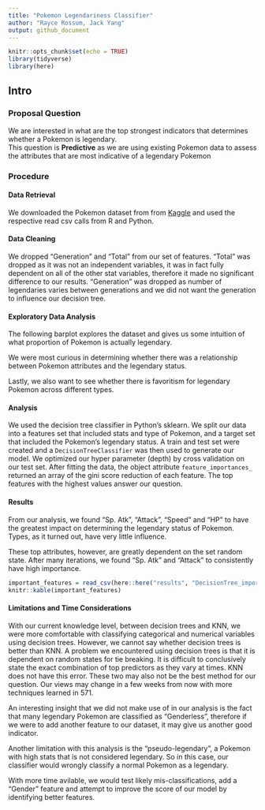 ```yaml
---
title: "Pokemon Legendariness Classifier"
author: "Rayce Rossum, Jack Yang"
output: github_document
---
```


```r
knitr::opts_chunk$set(echo = TRUE)
library(tidyverse)
library(here)
```

## Intro


### Proposal Question
We are interested in what are the top strongest indicators that determines whether a Pokemon is legendary.  
This question is **Predictive** as we are using existing Pokemon data to assess the attributes that are most indicative of a legendary Pokemon

### Procedure

#### Data Retrieval
We downloaded the Pokemon dataset from from [Kaggle](https://www.kaggle.com/abcsds/pokemon) and used the respective read csv calls from R and Python.

#### Data Cleaning
We dropped "Generation" and "Total" from our set of features. "Total" was dropped as it was not an independent variables, it was in fact fully dependent on all of the other stat variables, therefore it made no significant difference to our results. "Generation" was dropped as number of legendaries varies between generations and we did not want the generation to influence our decision tree.

#### Exploratory Data Analysis
The following barplot explores the dataset and gives us some intuition of what proportion of Pokemon is actually legendary. 


We were most curious in determining whether there was a relationship between Pokemon attributes and the legendary status.


Lastly, we also want to see whether there is favoritism for legendary Pokemon across different types.


#### Analysis
We used the decision tree classifier in Python's sklearn. We split our data into a features set that included stats and type of Pokemon, and a target set that included the Pokemon's legendary status. A train and test set were created and a `DecisionTreeClassifier` was then used to generate our model. We optimized our hyper parameter (depth) by cross validation on our test set.  After fitting the data, the object attribute `feature_importances_` returned an array of the gini score reduction of each feature. The top features with the highest values answer our question.

#### Results

From our analysis, we found "Sp. Atk", "Attack", "Speed" and "HP" to have the greatest impact on determining the legendary status of Pokemon. Types, as it turned out, have very little influence. 

These top attributes, however, are greatly dependent on the set random state. After many iterations, we found "Sp. Atk" and "Attack" to consistently have high importance.

```r
important_features = read_csv(here::here("results", "DecisionTree_important_features.csv"))
knitr::kable(important_features)
```

#### Limitations and Time Considerations

With our current knowledge level, between decision trees and KNN, we were more comfortable with classifying categorical and numerical variables using decision trees. However, we cannot say whether decision trees is better than KNN. A problem we encountered using decision trees is that it is dependent on random states for tie breaking. It is difficult to conclusively state the exact combination of top predictors as they vary at times. KNN does not have this error. These two may also not be the best method for our question. Our views may change in a few weeks from now with more techniques learned in 571.

An interesting insight that we did not make use of in our analysis is the fact that many legendary Pokemon are classified as "Genderless", therefore if we were to add another feature to our dataset, it may give us another good indicator.

Another limitation with this analysis is the "pseudo-legendary", a Pokemon with high stats that is not considered legendary. So in this case, our classifier would wrongly classify a normal Pokemon as a legendary. 

With more time avilable, we would test likely mis-classifications, add a "Gender" feature and attempt to improve the score of our model by identifying better features.
